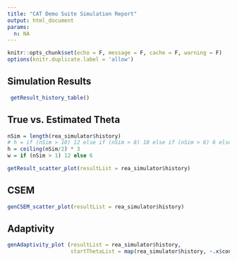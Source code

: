 ```yaml
---
title: "CAT Demo Suite Simulation Report"
output: html_document
params:
  n: NA
---
```



```r

knitr::opts_chunk$set(echo = F, message = F, cache = F, warning = F)
options(knitr.duplicate.label = 'allow')

```


## Simulation Results

```r

 getResult_history_table()

```

\newline
\newline
\newline

## True vs. Estimated Theta

```r
nSim = length(rea_simulator$history)
# h = if (nSim > 10) 12 else if (nSim > 8) 10 else if (nSim > 6) 6 else if (nSim > 4) 4 else 2
h = ceiling(nSim/2) * 3
w = if (nSim > 1) 12 else 6
```


```r

getResult_scatter_plot(resultList = rea_simulator$history)

```

\newline
\newline
\newline

## CSEM

```r

genCSEM_scatter_plot(resultList = rea_simulator$history) 

```


## Adaptivity

```r

genAdaptivity_plot (resultList = rea_simulator$history, 
                    startThetaList = map(rea_simulator$history, ~.x$control$startTheta)) 

```

